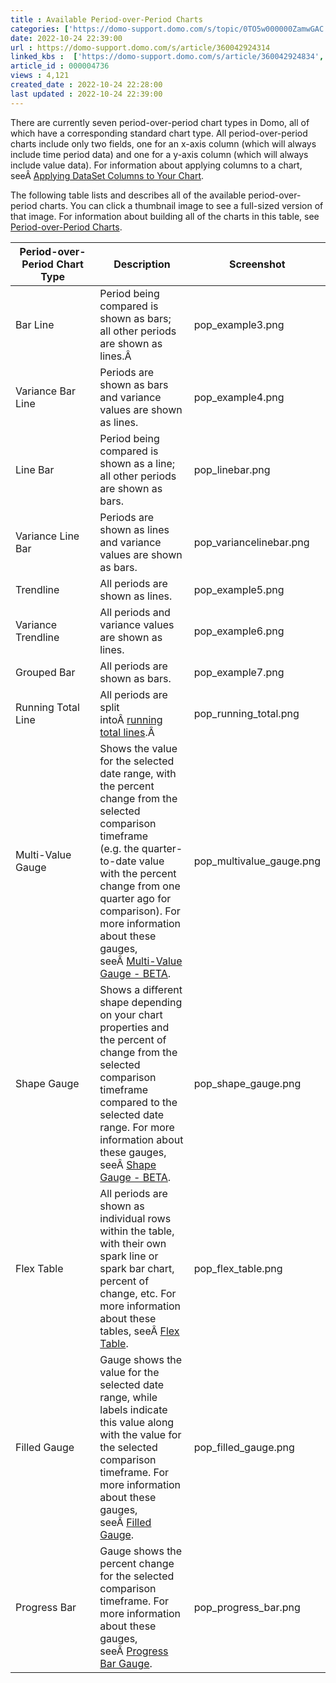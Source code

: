 ```yaml
---
title : Available Period-over-Period Charts
categories: ['https://domo-support.domo.com/s/topic/0TO5w000000ZamwGAC']
date: 2022-10-24 22:39:00
url : https://domo-support.domo.com/s/article/360042924314
linked_kbs :  ['https://domo-support.domo.com/s/article/360042924834', 'https://domo-support.domo.com/s/article/360042925494', 'https://domo-support.domo.com/s/knowledge-base', 'https://domo-support.domo.com/s/article/360043429073', 'https://domo-support.domo.com/s/article/360043428713', 'https://domo-support.domo.com/s/article/360043429493', 'https://domo-support.domo.com/s/article/360042924774', 'https://domo-support.domo.com/s/article/360043429913', 'https://domo-support.domo.com/s/article/360043429953', 'https://domo-support.domo.com/s/article/360043429253', 'https://domo-support.domo.com/s/article/360042924314', 'https://domo-support.domo.com/s/article/360043429933', 'https://domo-support.domo.com/s/article/360043429693', 'https://domo-support.domo.com/s/topic/0TO5w000000ZamwGAC', 'https://domo-support.domo.com/s/article/360042924554', 'https://domo-support.domo.com/s/article/360042924714']
article_id : 000004736
views : 4,121
created_date : 2022-10-24 22:28:00
last updated : 2022-10-24 22:39:00
---
```




There are currently seven period-over-period chart types in Domo, all of which have a corresponding standard chart type. All period-over-period charts include only two fields, one for an x-axis column (which will always include time period data) and one for a y-axis column (which will always include value data). For information about applying columns to a chart, seeÂ [Applying DataSet Columns to Your Chart](..\applying_dataset_columns_to_your_chart\index.html "Applying DataSet Columns to Your Chart").


The following table lists and describes all of the available period-over-period charts. You can click a thumbnail image to see a full-sized version of that image. For information about building all of the charts in this table, see [Period-over-Period Charts](..\periodoverperiod_charts\index.html "Period-over-Period Charts").




| Period-over-Period Chart Type | Description | Screenshot |
| --- | --- | --- |
| Bar Line | Period being compared is shown as bars; all other periods are shown as lines.Â  | pop_example3.png |
| Variance Bar Line | Periods are shown as bars and variance values are shown as lines. | pop_example4.png |
| Line Bar | Period being compared is shown as a line; all other periods are shown as bars. | pop_linebar.png |
| Variance Line Bar | Periods are shown as lines and variance values are shown as bars. | pop_variancelinebar.png |
| Trendline | All periods are shown as lines. | pop_example5.png |
| Variance Trendline | All periods and variance values are shown as lines. | pop_example6.png |
| Grouped Bar | All periods are shown as bars. | pop_example7.png |
| Running Total Line | All periods are split intoÂ [running total lines](..\running_total_line_chart\index.html "Running Total Line Graph").Â  | pop_running_total.png |
| Multi-Value Gauge | Shows the value for the selected date range, with the percent change from the selected comparison timeframe (e.g. the quarter-to-date value with the percent change from one quarter ago for comparison). For more information about these gauges, seeÂ [Multi-Value Gauge - BETA](..\multivalue_gauge\index.html "Multi-Value Gauge - BETA"). | pop_multivalue_gauge.png |
| Shape Gauge | Shows a different shape depending on your chart properties and the percent of change from the selected comparison timeframe compared to the selected date range. For more information about these gauges, seeÂ [Shape Gauge - BETA](..\shape_gauge\index.html "Shape Gauge - BETA"). | pop_shape_gauge.png |
| Flex Table | All periods are shown as individual rows within the table, with their own spark line or spark bar chart, percent of change, etc. For more information about these tables, seeÂ [Flex Table](..\flex_table\index.html "Flex Table"). | pop_flex_table.png |
| Filled Gauge | Gauge shows the value for the selected date range, while labels indicate this value along with the value for the selected comparison timeframe. For more information about these gauges, seeÂ [Filled Gauge](..\filled_gauge\index.html "Filled Gauge"). | pop_filled_gauge.png |
| Progress Bar | Gauge shows the percent change for the selected comparison timeframe. For more information about these gauges, seeÂ [Progress Bar Gauge](..\progress_bar_gauge\index.html "Progress Bar Gauge"). | pop_progress_bar.png |